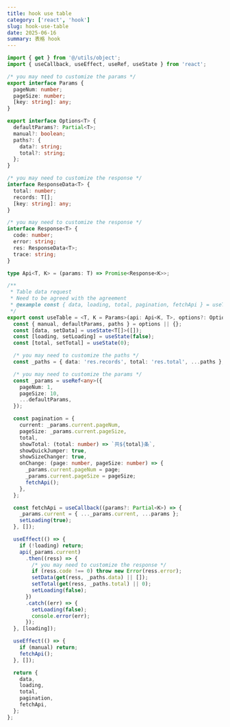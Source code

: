 ```yaml
---
title: hook use table
category: ['react', 'hook']
slug: hook-use-table
date: 2025-06-16
summary: 表格 hook
---
```


```ts
import { get } from '@/utils/object';
import { useCallback, useEffect, useRef, useState } from 'react';

/* you may need to customize the params */
export interface Params {
  pageNum: number;
  pageSize: number;
  [key: string]: any;
}

export interface Options<T> {
  defaultParams?: Partial<T>;
  manual?: boolean;
  paths?: {
    data?: string;
    total?: string;
  };
}

/* you may need to customize the response */
interface ResponseData<T> {
  total: number;
  records: T[];
  [key: string]: any;
}

/* you may need to customize the response */
interface Response<T> {
  code: number;
  error: string;
  res: ResponseData<T>;
  trace: string;
}

type Api<T, K> = (params: T) => Promise<Response<K>>;

/**
 * Table data request
 * Need to be agreed with the agreement
 * @example const { data, loading, total, pagination, fetchApi } = useTable(api, { defaultParams: { pageNum: 1, pageSize: 10 } });
 */
export const useTable = <T, K = Params>(api: Api<K, T>, options?: Options<K>) => {
  const { manual, defaultParams, paths } = options || {};
  const [data, setData] = useState<T[]>([]);
  const [loading, setLoading] = useState(false);
  const [total, setTotal] = useState(0);

  /* you may need to customize the paths */
  const _paths = { data: 'res.records', total: 'res.total', ...paths };

  /* you may need to customize the params */
  const _params = useRef<any>({
    pageNum: 1,
    pageSize: 10,
    ...defaultParams,
  });

  const pagination = {
    current: _params.current.pageNum,
    pageSize: _params.current.pageSize,
    total,
    showTotal: (total: number) => `共${total}条`,
    showQuickJumper: true,
    showSizeChanger: true,
    onChange: (page: number, pageSize: number) => {
      _params.current.pageNum = page;
      _params.current.pageSize = pageSize;
      fetchApi();
    },
  };

  const fetchApi = useCallback((params?: Partial<K>) => {
    _params.current = { ..._params.current, ...params };
    setLoading(true);
  }, []);

  useEffect(() => {
    if (!loading) return;
    api(_params.current)
      .then((ress) => {
        /* you may need to customize the response */
        if (ress.code !== 0) throw new Error(ress.error);
        setData(get(ress, _paths.data) || []);
        setTotal(get(ress, _paths.total) || 0);
        setLoading(false);
      })
      .catch((err) => {
        setLoading(false);
        console.error(err);
      });
  }, [loading]);

  useEffect(() => {
    if (manual) return;
    fetchApi();
  }, []);

  return {
    data,
    loading,
    total,
    pagination,
    fetchApi,
  };
};
```